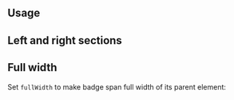 

## Usage

<Demo data={BadgeDemos.usage} />

<Gradient component="Badge" />

<Demo data={BadgeDemos.gradient} />

## Left and right sections

<Demo data={BadgeDemos.sections} />

## Full width

Set `fullWidth` to make badge span full width of its parent element:

<Demo data={BadgeDemos.fullWidth} />

<StylesApiSelectors component="Badge" />

<Demo data={BadgeDemos.stylesApi} />

<Polymorphic defaultElement="div" changeToElement="a" component="Badge" withNext />
